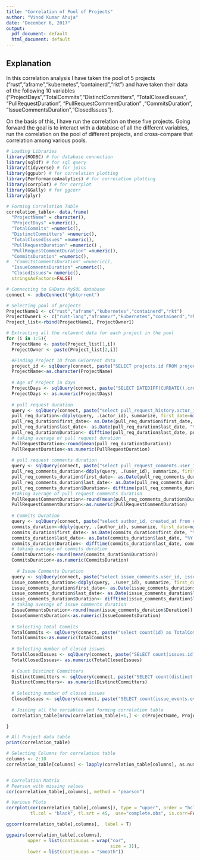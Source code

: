 ---
title: "Correlation of Pool of Projects"
author: "Vinod Kumar Ahuja"
date: "December 6, 2017"
output:
  pdf_document: default
  html_document: default
---


## Explanation

In this correlation analysis I have taken the pool of 5 projects ("rust","aframe","kubernetes","containerd","rkt") and have taken their data of the following 10 variables ("ProjectDays","TotalCommits","DistinctCommitters",
"TotalClosedIssues", "PullRequestDuration", "PullRequestCommentDuration" ,"CommitsDuration", "IssueCommentsDuration","ClosedIssues"). 

On the basis of this, I have run the correlation on these five projects. Going forward the goal is to interact with a database of all the different variables, run the correlation on the pool of different projects, and cross-compare that correlation among various pools.


```{r warning=FALSE, message = FALSE, echo=FALSE, error=FALSE, tidy=TRUE}
# Loading Libraries
library(RODBC) # for database connection
library(sqldf) # for sql query
library(tidyverse) # for joins
library(ggpubr) # for correlation plotting
library(PerformanceAnalytics) # for correlation plotting
library(corrplot) # for corrplot
library(GGally) # for ggcorr
library(plyr)

# Forming Correlation Table
correlation_table<- data.frame(
  "ProjectName" = character(),
  "ProjectDays" =numeric(),
  "TotalCommits" =numeric(),
  "DistinctCommitters" =numeric(),
  "TotalClosedIssues" =numeric(),
  "PullRequestDuration" =numeric() ,
  "PullRequestCommentDuration" =numeric(), 
  "CommitsDuration" =numeric(),
#  "CommitsCommentsDuration" =numeric(),
  "IssueCommentsDuration" =numeric(), 
  "ClosedIssues"= numeric(), 
  stringsAsFactors=FALSE)

# Connecting to GHData MySQL database
connect <- odbcConnect("ghtorrent")

# Selecting pool of projects
ProjectName1 <- c("rust","aframe","kubernetes","containerd","rkt")
ProjectOwner1 <- c("rust-lang","aframevr","kubernetes","containerd","rkt")
Project_list<-rbind(ProjectName1, ProjectOwner1)

# Extracting all the relavent data for each project in the pool
for (i in 1:5){
  ProjectName <- paste(Project_list[1,i])
  ProjectOwner <- paste(Project_list[2,i])

  #Finding Project ID from GHTorrent data
  project_id <- sqlQuery(connect, paste("SELECT projects.id FROM projects INNER JOIN users ON projects.owner_id = users.id WHERE projects.name ='",ProjectName,"'AND users.login = '",ProjectOwner,"';",sep = ""))
  ProjectName<-as.character(ProjectName)
  
  # Age of Project in days
  ProjectDays <- sqlQuery(connect, paste("SELECT DATEDIFF(CURDATE(),created_at) AS ProjectAge FROM projects WHERE id=" ,project_id, ";"),as.is=T)
  ProjectDays <- as.numeric(ProjectDays)
  
  # pull request duration
  query <- sqlQuery(connect, paste("select pull_request_history.actor_id, pull_request_history.created_at from pull_request_history join pull_requests on pull_requests.id = pull_request_history.pull_request_id where pull_requests.base_repo_id =" ,project_id, "group by  pull_request_history.actor_id, pull_request_history.created_at;"),as.is=T)
  pull_req_duration<-ddply(query, .(actor_id), summarize, first_date=min(created_at), last_date=max(created_at) )
  pull_req_duration$first_date<- as.Date(pull_req_duration$first_date, "%Y-%m-%d")
  pull_req_duration$last_date<- as.Date(pull_req_duration$last_date, "%Y-%m-%d")
  pull_req_duration$Duration<- difftime(pull_req_duration$last_date, pull_req_duration$first_date , units = c("days"))
  # taking average of pull request duration
  PullRequestDuration<-round(mean(pull_req_duration$Duration))
  PullRequestDuration<-as.numeric(PullRequestDuration)
  
  # pull request comments duration
  query <- sqlQuery(connect, paste("select pull_request_comments.user_id, pull_request_comments.created_at from pull_request_comments join pull_requests on pull_requests.id = pull_request_comments.pull_request_id where pull_requests.base_repo_id =" ,project_id, "group by  pull_request_comments.user_id, pull_request_comments.created_at;"),as.is=T)
  pull_req_comments_duration<-ddply(query, .(user_id), summarize, first_date=min(created_at), last_date=max(created_at) )
  pull_req_comments_duration$first_date<- as.Date(pull_req_comments_duration$first_date, "%Y-%m-%d")
  pull_req_comments_duration$last_date<- as.Date(pull_req_comments_duration$last_date, "%Y-%m-%d")
  pull_req_comments_duration$Duration<- difftime(pull_req_comments_duration$last_date, pull_req_comments_duration$first_date , units = c("days"))
  #taking average of pull request comments duration
  PullRequestCommentDuration<-round(mean(pull_req_comments_duration$Duration))
  PullRequestCommentDuration<-as.numeric(PullRequestCommentDuration)
  
  # Commits Duration
  query <- sqlQuery(connect, paste("select author_id, created_at from commits where project_id =",project_id,";"),as.is=T)
  commits_duration<-ddply(query, .(author_id), summarize, first_date=min(created_at), last_date=max(created_at) )
  commits_duration$first_date<- as.Date(commits_duration$first_date, "%Y-%m-%d")
  commits_duration$last_date<- as.Date(commits_duration$last_date, "%Y-%m-%d")
  commits_duration$Duration<- difftime(commits_duration$last_date, commits_duration$first_date , units = c("days"))
  # taking average of commits duration
  CommitsDuration<-round(mean(commits_duration$Duration))
  CommitsDuration<-as.numeric(CommitsDuration)
  
    # Issue Comments Duration
  query <- sqlQuery(connect, paste("select issue_comments.user_id, issue_comments.created_at from issue_comments join issues on issues.id = issue_comments.issue_id where issues.repo_id =" ,project_id, "group by  issue_comments.user_id, issue_comments.created_at;"),as.is=T)
  issue_comments_duration<-ddply(query, .(user_id), summarize, first_date=min(created_at), last_date=max(created_at) )
  issue_comments_duration$first_date<- as.Date(issue_comments_duration$first_date, "%Y-%m-%d")
  issue_comments_duration$last_date<- as.Date(issue_comments_duration$last_date, "%Y-%m-%d")
  issue_comments_duration$Duration<- difftime(issue_comments_duration$last_date, issue_comments_duration$first_date , units = c("days"))
  # taking average of issue comments duration
  IssueCommentsDuration<-round(mean(issue_comments_duration$Duration))
  IssueCommentsDuration<-as.numeric(IssueCommentsDuration)
  
  # Selecting Total Commits
  TotalCommits <- sqlQuery(connect, paste("select count(id) as TotalCommits from commits where project_id =",project_id,";"),as.is=T)
  TotalCommits<-as.numeric(TotalCommits)
  
  # Selecting number of closed issues
  TotalClosedIssues <- sqlQuery(connect, paste("SELECT count(issues.id) as TotalClosedIssues FROM issues JOIN issue_events ON issue_events.issue_id = issues.id WHERE issues.repo_id =", project_id, "AND issue_events.action = 'closed';"))
  TotalClosedIssues<- as.numeric(TotalClosedIssues)
  
  # Count Distinct Committers
  DistinctCommitters <- sqlQuery(connect, paste("SELECT count(distinct(author_id)) as DistinctCommitters FROM commits WHERE project_id =", project_id, ";"))
  DistinctCommitters<- as.numeric(DistinctCommitters)
  
  # Selecting number of closed issues
  ClosedIssues <- sqlQuery(connect, paste("SELECT count(issue_events.event_id) as 'ClosedIssues' FROM issue_events JOIN issues ON issue_events.issue_id = issues.id WHERE issues.repo_id =", project_id, "AND issue_events.action = 'closed';"))
  
  # Joining all the variables and forming correlation table
  correlation_table[nrow(correlation_table)+1,] <- c(ProjectName, ProjectDays, TotalCommits, DistinctCommitters, TotalClosedIssues, PullRequestDuration, PullRequestCommentDuration, CommitsDuration,  IssueCommentsDuration, ClosedIssues )

}

# All Project data table
print(correlation_table)

# Selecting Columns for correlation table
columns <- 2:10 
correlation_table[columns] <- lapply(correlation_table[columns], as.numeric) 


# Correlation Matrix
# Pearson with missing values
cor(correlation_table[,columns], method = "pearson")

# Various Plots
corrplot(cor(correlation_table[,columns]), type = "upper", order = "hclust", 
         tl.col = "black", tl.srt = 45,  use="complete.obs", is.corr=FALSE)

ggcorr(correlation_table[,columns],  label = T)

ggpairs(correlation_table[,columns], 
        upper = list(continuous = wrap("cor", 
                                       size = 3)), 
        lower = list(continuous = "smooth"))


```

